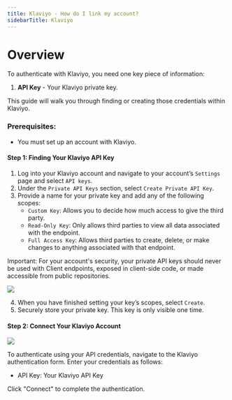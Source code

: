 ```yaml
---
title: Klaviyo - How do I link my account?
sidebarTitle: Klaviyo
---
```



# Overview

To authenticate with Klaviyo, you need one key piece of information:
1. **API Key** - Your Klaviyo private key.

This guide will walk you through finding or creating those credentials within Klaviyo.

### Prerequisites:

- You must set up an account with Klaviyo.

#### Step 1: Finding Your Klaviyo API Key
1. Log into your Klaviyo account and navigate to your account’s `Settings` page and select `API keys`.
2. Under the `Private API Keys` section, select `Create Private API Key`.
3. Provide a name for your private key and add any of the following scopes:
    - `Custom Key`: Allows you to decide how much access to give the third party.
    - `Read-Only Key`: Only allows third parties to view all data associated with the endpoint.
    - `Full Access Key`: Allows third parties to create, delete, or make changes to anything associated with that endpoint.

Important: For your account's security, your private API keys should never be used with Client endpoints, exposed in client-side code, or made accessible from public repositories.

<img src="/integrations/all/klaviyo/klaviyo_1.png" />

4. When you have finished setting your key’s scopes, select `Create`.
5. Securely store your private key. This key is only visible one time.

#### Step 2: Connect Your Klaviyo Account

<img src="/integrations/all/klaviyo/nango_connect_ui.png" />

To authenticate using your API credentials, navigate to the Klaviyo authentication form. Enter your credentials as follows:
- API Key: Your Klaviyo API Key

Click "Connect" to complete the authentication.
